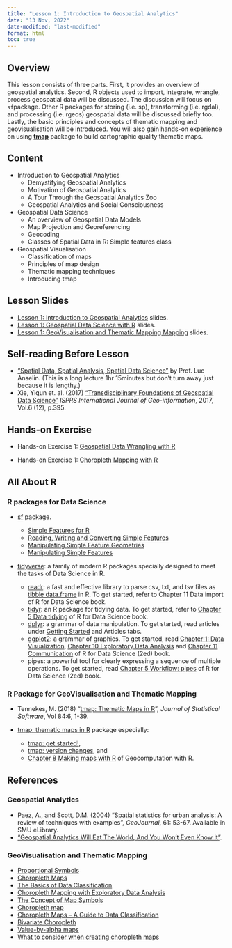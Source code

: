 ```yaml
---
title: "Lesson 1: Introduction to Geospatial Analytics"
date: "13 Nov, 2022"
date-modified: "last-modified"
format: html
toc: true
---
```


## Overview

This lesson consists of three parts. First, it provides an overview of geospatial analytics. Second, R objects used to import, integrate, wrangle, process geospatial data will be discussed. The discussion will focus on `sf`package. Other R packages for storing (i.e. sp), transforming (i.e. rgdal), and processing (i.e. rgeos) geospatial data will be discussed briefly too. Lastly, the basic principles and concepts of thematic mapping and geovisualisation will be introduced. You will also gain hands-on experience on using [**tmap**](https://r-tmap.github.io/tmap/) package to build cartographic quality thematic maps.

## Content

-   Introduction to Geospatial Analytics
    -   Demystifying Geospatial Analytics
    -   Motivation of Geospatial Analytics
    -   A Tour Through the Geospatial Analytics Zoo
    -   Geospatial Analytics and Social Consciousness
-   Geospatial Data Science
    -   An overview of Geospatial Data Models
    -   Map Projection and Georeferencing
    -   Geocoding
    -   Classes of Spatial Data in R: Simple features class
-   Geospatial Visualisation
    -   Classification of maps
    -   Principles of map design
    -   Thematic mapping techniques
    -   Introducing tmap

## Lesson Slides

-   [Lesson 1: Introduction to Geospatial Analytics](..\lesson\Lesson01\Lesson01-Introduction_to_GAA.html) slides.
-   [Lesson 1: Geospatial Data Science with R](..\lesson\Lesson01\Lesson01-GDS.html) slides.
-   [Lesson 1: GeoVisualisation and Thematic Mapping Mapping](..\lesson\Lesson01\Lesson01-GeoVis.html) slides.

## Self-reading Before Lesson

-   ["Spatial Data, Spatial Analysis, Spatial Data Science"](https://www.youtube.com/watch?v=MmCYeJ27DsA) by Prof. Luc Anselin. (This is a long lecture 1hr 15minutes but don't turn away just because it is lengthy.)
-   Xie, Yiqun et. al. (2017) ["Transdisciplinary Foundations of Geospatial Data Science"](https://www.mdpi.com/2220-9964/6/12/395) *ISPRS International Journal of Geo-information*, 2017, Vol.6 (12), p.395.

## Hands-on Exercise

-   Hands-on Exercise 1: [Geospatial Data Wrangling with R](https://r4gdsa.netlify.app/chap01.html)


-   Hands-on Exercise 1: [Choropleth Mapping with R](https://r4gdsa.netlify.app/chap02.html)

## All About R

### R packages for Data Science

-   [sf](https://r-spatial.github.io/sf/) package.

    -   [Simple Features for R](https://r-spatial.github.io/sf/articles/sf1.html)
    -   [Reading, Writing and Converting Simple Features](https://r-spatial.github.io/sf/articles/sf2.html)
    -   [Manipulating Simple Feature Geometries](https://r-spatial.github.io/sf/articles/sf3.html)
    -   [Manipulating Simple Features](https://r-spatial.github.io/sf/articles/sf4.html)

-   [tidyverse](https://www.tidyverse.org/): a family of modern R packages specially designed to meet the tasks of Data Science in R.

    -   [readr](https://readr.tidyverse.org/): a fast and effective library to parse csv, txt, and tsv files as [tibble data.frame](https://r4ds.had.co.nz/tibbles.html) in R. To get started, refer to Chapter 11 Data import of R for Data Science book.\
    -   [tidyr](https://tidyr.tidyverse.org/): an R package for tidying data. To get started, refer to [Chapter 5 Data tidying](https://r4ds.hadley.nz/data-tidy) of R for Data Science book.\
    -   [dplyr](https://dplyr.tidyverse.org/): a grammar of data manipulation. To get started, read articles under [Getting Started](https://dplyr.tidyverse.org/articles/dplyr.html) and Articles tabs.
    -   [ggplot2](https://ggplot2.tidyverse.org/): a grammar of graphics. To get started, read [Chapter 1: Data Visualization](https://r4ds.hadley.nz/data-visualize), [Chapter 10 Exploratory Data Analysis](https://r4ds.hadley.nz/eda) and [Chapter 11 Communication](https://r4ds.hadley.nz/communication) of R for Data Science (2ed) book.
    -   pipes: a powerful tool for clearly expressing a sequence of multiple operations. To get started, read [Chapter 5 Workflow: pipes](https://r4ds.had.co.nz/pipes.html) of R for Data Science (2ed) book.

### R Package for GeoVisualisation and Thematic Mapping

-   Tennekes, M. (2018) "[tmap: Thematic Maps in R](https://www.jstatsoft.org/article/view/v084i06)", *Journal of Statistical Software*, Vol 84:6, 1-39.

-   [tmap: thematic maps in R](https://r-tmap.github.io/tmap/) package especially:

    -   [tmap: get started!](https://cran.r-project.org/web/packages/tmap/vignettes/tmap-getstarted.html),
    -   [tmap: version changes](https://cran.r-project.org/web/packages/tmap/vignettes/tmap-changes.html), and
    -   [Chapter 8 Making maps with R](https://geocompr.robinlovelace.net/adv-map.html) of Geocomputation with R.
    
## References

### Geospatial Analytics

-   Paez, A., and Scott, D.M. (2004) "Spatial statistics for urban analysis: A review of techniques with examples", *GeoJournal*, 61: 53-67. Available in SMU eLibrary.
-   ["Geospatial Analytics Will Eat The World, And You Won't Even Know It"](https://www.forbes.com/sites/forbestechcouncil/2018/07/16/geospatial-analytics-will-eat-the-world-and-you-wont-even-know-it/#31f961db726a).

### GeoVisualisation and Thematic Mapping

-   [Proportional Symbols](https://www.axismaps.com/guide/univariate/proportional-symbols/)
-   [Choropleth Maps](https://en.wikipedia.org/wiki/Choropleth_map%20Choropleth%20map)
-   [The Basics of Data Classification](https://www.axismaps.com/guide/data/data-classification/)
-   [Choropleth Mapping with Exploratory Data Analysis](https://www.directionsmag.com/article/3363)
-   [The Concept of Map Symbols](https://www.yaaka.cc/unit/the-concept-of-map-symbols/)
-   [Choropleth map](https://en.wikipedia.org/wiki/Choropleth_map)
-   [Choropleth Maps -- A Guide to Data Classification](https://gisgeography.com/choropleth-maps-data-classification/)
-   [Bivariate Choropleth](https://www.axismaps.com/guide/multivariate/bivariate-choropleth/)
-   [Value-by-alpha maps](http://andywoodruff.com/blog/value-by-alpha-maps/)
-   [What to consider when creating choropleth maps](https://blog.datawrapper.de/choroplethmaps/)